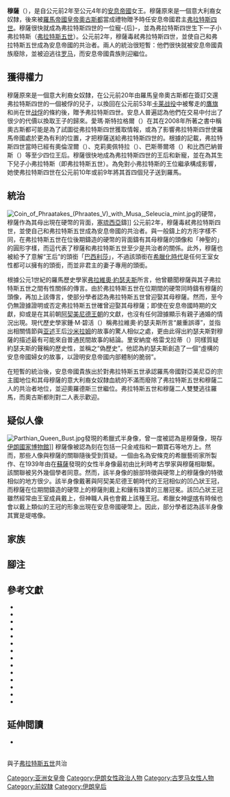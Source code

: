 {{noteTA
|G1=People
|1=zh-cn:克利奥帕特拉;zh-sg:克利奥帕特拉;zh-my:克利奥帕特拉;zh-tw:克麗奧佩脫拉;zh-hk:克莉奧佩特拉;zh-mo:克莉奧佩特拉;
|2=zh-hk:鍾·M·碧活;zh-tw:瓊·M·比格伍德;zh-cn:琼·M·比格伍德;
|3=zh-hans:弗朗茨;zh-hant:法蘭茲;
}}
{{Infobox royalty
|name            = 穆薩
|image           = The portrait of Musa of Parthia on the reverse of a drachm, Ecbatana mint.jpg
|caption         = {{link-en|安息帝國硬幣|Parthian coinage}}背面上的穆薩像，[[埃克巴坦那|埃克巴坦那]]鑄
|succession      = [[安息帝國|安息帝國]][[伊朗君主列表#安息帝國|君主]]
|reign           = 公元前2年－[[公元|公元]]4年
|reg-type        = 共治者
|regent          = [[弗拉特斯五世|弗拉特斯五世]]（公元前2年－公元4年）
|predecessor     = [[弗拉特斯四世|弗拉特斯四世]]
|successor       = {{link-en|奧羅德斯三世|Orodes III of Parthia}}
|issue           = [[弗拉特斯五世|弗拉特斯五世]]
|spouse          = [[弗拉特斯四世|弗拉特斯四世]]
|death_date      = 公元1世紀
}}
'''穆薩'''（{{bd|？||1世紀|}}），是自公元前2年至公元4年的[[安息帝國|安息帝國]]女王。穆薩原來是一個意大利裔女奴隸，後來被[[羅馬帝國|羅馬帝國]][[羅馬皇帝|皇帝]][[奧古斯都|奧古斯都]]當成禮物贈予時任安息帝國君主[[弗拉特斯四世|弗拉特斯四世]]。穆薩很快就成為弗拉特斯四世的一位寵-{后}-，並為弗拉特斯四世生下一子小弗拉特斯（[[弗拉特斯五世|弗拉特斯五世]]）。公元前2年，穆薩毒弒弗拉特斯四世，並使自己和弗拉特斯五世成為安息帝國的共治者。兩人的統治很短暫：他們很快就被安息帝國貴族廢除，並被迫逃往[[罗马|罗马]]，而安息帝國貴族則迎{{link-en|奧羅德斯三世|Orodes III of Parthia}}繼位。

==獲得權力==
穆薩原來是一個意大利裔女奴隸，在公元前20年由羅馬皇帝奧古斯都在簽訂交還弗拉特斯四世的一個被俘的兒子，以換回在公元前53年[[卡莱战役|卡莱战役]]中被奪走的[[阿奎拉_(羅馬)|鷹旗]]和尚在世[[战俘|战俘]]的條約後，贈予弗拉特斯四世{{sfn|Schlude|2020|loc=第5章}}{{sfn|Garthwaite|2005|p=80}}{{sfn|Strugnell|2006|pp=251–252}}。安息人普遍認為他們在交易中付出了很少的代價以換取王子的歸來{{sfn|Bivar|1983|pp=66–67}}。愛瑪·斯特拉格爾（{{lang|en|Emma Strugnell}}）在其在2008年所著之書中稱奧古斯都可能是為了試圖從弗拉特斯四世獲取情報，或為了影響弗拉特斯四世使羅馬帝國處於更為有利的位置，才把穆薩送給弗拉特斯四世的{{sfn|Strugnell|2008|p=283}}。根據{{link-en|阿弗羅曼羊皮書|Parchments of Avroman}}的記載，弗拉特斯四世當時已經有奧倫涅爾（{{lang|la|Olennieire}}）、克莉奧佩特拉（{{lang|la|Cleopatra}}）、巴斯蒂爾塔（{{lang|la|Baseirta}}）和比西巴納普斯（{{lang|la|Bistheibanaps}}）等至少四位王后{{sfn|Strugnell|2008|p=283 (see also note 36)}}{{sfn|Bigwood|2008|pp=244–245}}。穆薩很快地成為弗拉特斯四世的王后和新寵，並在{{circa|公元前19年}}為其生下兒子小弗拉特斯（即弗拉特斯五世）{{sfn|Kia|2016|p=198}}{{sfn|Schippmann|1986|pp=525–536}}{{sfn|Bigwood|2004|pp=39–40}}{{sfn|Strugnell|2008|p=289 (see also note 53)}}。為免對小弗拉特斯的王位繼承構成影響，她使弗拉特斯四世在公元前10年或前9年將其首四個兒子送到羅馬{{sfn|Kia|2016|p=198}}{{sfn|Schippmann|1986|pp=525–536}}{{sfn|Strugnell|2008|pp=284–285}}{{sfn|Dąbrowa|2012|p=173}}。

==統治==
[[File:Coin_of_Phraatakes_(Phraates_V)_with_Musa,_Seleucia_mint.jpg|thumb]]的硬幣，穆薩作為其母出現在硬幣的背面，[[塞琉西亞|塞琉西亞]]鑄]]
公元前2年，穆薩毒弒弗拉特斯四世，並使自己和弗拉特斯五世成為安息帝國的共治者{{sfn|Kia|2016|p=199}}{{sfn|Richardson|2012|p=161}}。與一般{{link-en|安息帝國硬幣|Parthian coinage}}鑄上的方形字樣不同，在弗拉特斯五世在位後期鑄造的硬幣的背面鑄有其母穆薩的頭像和「神聖的」的圓形字樣，而這代表了穆薩和弗拉特斯五世至少是共治者的關係{{sfn|Rezakhani|2013|p=771}}{{sfn|Bigwood|2004|p=57}}。此外，穆薩也被給予了意解“王后”的頭銜「[[巴西琉斯|巴西利莎]]」，不過該頭銜在[[希臘化時代|希臘化時代]]是任何王室女性都可以擁有的頭銜，而並非君主的妻子專用的頭銜{{sfn|Bigwood|2004|pp=40, 44, 48, 61}}。

根據公元1世紀的羅馬歷史學家[[弗拉維奧·約瑟夫斯|弗拉維奧·約瑟夫斯]]所言，他曾聽聞穆薩與其子弗拉特斯五世之間有性關係的傳言{{sfn|Bigwood|2004|p=44}}。由於弗拉特斯五世在位期間的硬幣同時鑄有穆薩的頭像，再加上該傳言，使部分學者認為弗拉特斯五世曾迎娶其母穆薩{{sfn|Bigwood|2004|pp=43–44}}。然而，至今仍無證據證明或否定弗拉特斯五世確曾迎娶其母穆薩；即使在安息帝國時期的文獻，抑或是在其前朝[[阿契美尼德王朝|阿契美尼德王朝]]的文獻，也沒有任何證據顯示有親子通婚的情況出現{{sfn|Bigwood|2004|pp=44–45}}。現代歷史學家鍾·M·碧活（{{lang|en|Joan M. Bigwood}}）稱弗拉維奧·約瑟夫斯所言“嚴重誤導”，並指出相關情節與[[亚述|亚述]]王后[[沙米拉姆|沙米拉姆]]的故事的驚人相似之處，更由此得出約瑟夫斯對穆薩的描述最有可能來自普通民間故事的結論{{sfn|Bigwood|2004|pp=46–47}}。里安納度·格雷戈拉蒂（{{lang|en|Leonardo Gregoratti}}）同樣質疑約瑟夫斯的聲稱的歷史性，並稱之“偽歷史”{{sfn|Gregoratti|2012|p=186}}。他認為約瑟夫斯創造了一個“虛構的安息帝國婦女的故事，以證明安息帝國内部體制的脆弱”{{sfn|Gregoratti|2012|pp=186, 190}}。

在短暫的統治後，安息帝國貴族出於對弗拉特斯五世承認羅馬帝國對亞美尼亞的宗主國地位和其母穆薩的意大利裔女奴隸血統的不滿而廢除了弗拉特斯五世和穆薩二人的共治者地位，並迎奧羅德斯三世繼位{{sfn|Kia|2016|p=199}}{{sfn|Dąbrowa|2012|p=174}}。弗拉特斯五世和穆薩二人雙雙逃往羅馬，而奧古斯都則對二人表示歡迎{{sfn|Strugnell|2008|pp=292, 294–295}}{{sfn|Marciak|2017|p=378}}。

==疑似人像==
[[File:Parthian_Queen_Bust.jpg|thumb]]發現的希臘式半身像，曾一度被認為是穆薩像，現存[[伊朗國家博物館|伊朗國家博物館]]]]
穆薩像被認為刻在包括一只金戒指和一顆寶石等地方上。然而，那些人像與穆薩的關聯隨後受到質疑{{sfn|Bigwood|2004|p=63}}。一個由名為安條克的希臘藝術家所製作、在1939年由{{link-en|羅蘭·德·麥加侖 (考古學家)|Roland de Mecquenem (archaeologist)|羅蘭·德·麥加侖}}在[[蘇薩|蘇薩]]發現的女性半身像最初由比利時考古學家{{link-en|弗朗茲·庫蒙特|Franz Cumont}}與穆薩相聯繫{{sfn|Cumont|1939|p=339}}。該關聯被另外幾個學者同意{{sfn|Bigwood|2004|p=63}}。然而，該半身像的臉部特徵與硬幣上的穆薩像的特徵相似的地方很少。該半身像戴著與阿契美尼德王朝時代的王冠相似的凹凸狀王冠，而穆薩在位期間鑄造的硬幣上的穆薩則戴上{{link-en|帶狀王冠|Diadem}}和鑲有珠寶的三層冠冕{{sfn|Bigwood|2004|p=63}}。該凹凸狀王冠雖然經常由王室成員戴上，但神職人員也會戴上該種王冠{{sfn|Bigwood|2004|p=63}}。希臘女神[[堤喀|堤喀]]有時候也會以戴上類似的王冠的形象出現在安息帝國硬幣上{{sfn|Bigwood|2004|p=63}}。因此，部分學者認為該半身像其實是堤喀像{{sfn|Bigwood|2004|p=63}}。

==家族==
{{Descendants of Sinatruces}}

==腳注==
{{reflist|20em}}

==參考文獻==
* {{cite journal|last=Bigwood|first=Joan M.|year=2004|title=Queen Mousa, Mother and Wife(?) of King Phraatakes of Parthia: A Re-evaluation of the Evidence|journal=Journal of the Classical Association of Canada|publisher=Project Muse|volume=4|issue=1|pages=35–70|doi=10.1353/mou.2004.0027|ref=harv}}
* {{Cambridge History of Iran|volume=3a|last=Bivar|first=A.D.H.|chapter=The Political History of Iran Under the Arsacids|pages=21–99}}
* {{cite journal|last=Cumont|first=Franz|authorlink=|year=1939|title=Portrait d'une reine trouvé à Suse|journal=Comptes-rendus de l'Académie des Inscriptions et Belles Lettres de Paris|volume=83|issue=3|pages=330–341|url=https://www.persee.fr/doc/crai_0065-0536_1939_num_83_3_77198|oclc=1014584127|access-date=2020-07-19|archive-url=https://web.archive.org/web/20190506114424/https://www.persee.fr/doc/crai_0065-0536_1939_num_83_3_77198|archive-date=2019-05-06|dead-url=no|ref=harv}}
* {{cite book|first1=Edward|last1=Dąbrowa|editor1-last=Daryaee|editor1-first=Touraj|title=The Oxford Handbook of Iranian History|year=2012|publisher=Oxford University Press|chapter=The Arsacid Empire|pages=1–432|isbn=978-0-19-987575-7|url=https://books.google.dk/books?id=K-poAgAAQBAJ&pg|ref=harv|access-date=2019-12-08|archive-url=https://web.archive.org/web/20190101051501/https://books.google.dk/books?id=K-poAgAAQBAJ&pg|archive-date=2019-01-01|dead-url=yes}}
* {{citation|last=Garthwaite|first=Gene Ralph|title=The Persians|year=2005|publisher=Blackwell Publishing, Ltd.|location=Oxford & Carlton|isbn=978-1-55786-860-2|ref=harv}}
* {{cite journal|last1=Gregoratti|first1=Leonardo|editor1-last=Hirschberger|editor1-first=Martina|title=Parthian Women in Flavius Josephus|journal=Jüdisch-hellenistische Literatur in ihrem interkulturellen Kontext|year=2012|pages=183–192|url=https://www.academia.edu/1160199|ref=harv}}
* {{cite book|last1=Kia|first1=Mehrdad|title=The Persian Empire: A Historical Encyclopedia [2 volumes]|year=2016|publisher=ABC-CLIO|location=Santa Barbara|isbn=978-1610693912|url=https://books.google.dk/books?id=B5BHDAAAQBAJ&dq=false|ref=harv|access-date=2020-07-19|archive-url=https://web.archive.org/web/20200714182631/https://books.google.dk/books?id=B5BHDAAAQBAJ&dq=false|archive-date=2020-07-14|dead-url=no}}
* {{cite book|last=Marciak|first=Michał|title=Sophene, Gordyene, and Adiabene: Three Regna Minora of Northern Mesopotamia Between East and West|year=2017|publisher=BRILL|isbn=9789004350724|url=https://books.google.co.in/books?id=hwEtDwAAQBAJ&dq=|ref=harv|access-date=2020-07-19|archive-url=https://web.archive.org/web/20200523141714/https://books.google.co.in/books?id=hwEtDwAAQBAJ&dq=|archive-date=2020-05-23|dead-url=no}}
* {{cite book|last1=Rezakhani|first1=Khodadad|editor-last=Potts|editor-first=Daniel T.|title=The Oxford Handbook of Ancient Iran|url=https://archive.org/details/oxfordhandbookof0000unse_s1j3|year=2013|publisher=Oxford University Press|pages=[https://archive.org/details/oxfordhandbookof0000unse_s1j3/page/766 766]–777|isbn=978-0199733309|chapter=Arsacid, Elymaean, and Persid Coinage|ref=harv}}
* {{cite book|first=J. S.|last=Richardson|title=Augustan Rome 44 BC to AD 14: The Restoration of the Republic and the Establishment of the Empire|publisher=Edinburgh University Press|year=2012|isbn=978-0-7486-1954-2|ref=harv}}
* {{cite encyclopedia|title=Arsacids ii. The Arsacid dynasty|last=Schippmann|first=K.|url=http://www.iranicaonline.org/articles/arsacids-ii|encyclopedia=Encyclopaedia Iranica, Vol. II, Fasc. 5|pages=525–536|year=1986|ref=harv|access-date=2020-07-19|archive-url=https://web.archive.org/web/20200202083316/http://www.iranicaonline.org/articles/arsacids-ii|archive-date=2020-02-02|dead-url=no}}
* {{cite book|last1=Schlude|first1=Jason M.|title=Search Results Web results  Rome, Parthia, and the Politics of Peace|year=2020|publisher=Routledge|location=New York|isbn=9-781-35113-569-6|url=https://books.google.co.uk/books?id=OWbMDwAAQBAJ&pg=PT114&lpg=PT114&dq=Phraates+IV+augustus+treaty&source=bl&ots=DiDhdhkG8b&sig=ACfU3U3-mounFY5tB7pw8627WA5vq6ul3w&hl=en&sa=X&ved=2ahUKEwjC_bTkxa_qAhUyQkEAHSz5Ab04ChDoATAIegQIChAB#v=onepage&q=musa&f=false|access-date=2020-07-19|archive-url=https://web.archive.org/web/20200703011841/https://books.google.co.uk/books?id=OWbMDwAAQBAJ&pg=PT114&lpg=PT114&dq=Phraates+IV+augustus+treaty&source=bl&ots=DiDhdhkG8b&sig=ACfU3U3-mounFY5tB7pw8627WA5vq6ul3w&hl=en&sa=X&ved=2ahUKEwjC_bTkxa_qAhUyQkEAHSz5Ab04ChDoATAIegQIChAB#v=onepage&q=musa&f=false|archive-date=2020-07-03|dead-url=no|ref=harv}}
* {{Citation|doi=10.1556/AAnt.46.2006.3.3|last=Strugnell|first=Emma|year=2006|title=Ventidius' Parthian War: Rome's Forgotten Eastern Triumph|journal=Acta Antiqua|volume=46|issue=3|pages=239–252|ref=harv}}
* {{cite journal|last1=Strugnell|first1=Emma|title=Thea Musa, Roman Queen of Parthia|journal=Iranica Antiqua|year=2008|volume=43|pages=275–298|doi=10.2143/IA.43.0.2024051|ref=harv}}

==延伸閲讀==
* {{cite journal|last1=Bigwood|first1=Joan M.|title=Some Parthian Queens in Greek and Babylonian Documents|journal=Iranica Antiqua|year=2008|volume=43|pages=235–274|doi=10.2143/IA.43.0.2024050|ref=harv}}

{{S-start}}
{{S-hou|[[安息帝國|安息帝國]]}}
{{S-bef|before=[[弗拉特斯四世|弗拉特斯四世]]<br>（夫）}}
{{S-ttl|title=[[王中之王|女王中之女王]]<br><small>（[[伊朗君主列表#安息帝國|列表]]）</small>|years=公元前2年－[[公元|公元]]4年}}<br>與子[[弗拉特斯五世|弗拉特斯五世]]共治
{{S-aft|after={{link-en|奧羅德斯三世|Orodes III of Parthia}}}}
{{s-end}}

{{Parthian kings}}

[[Category:亚洲女皇帝|Category:亚洲女皇帝]]
[[Category:伊朗女性政治人物|Category:伊朗女性政治人物]]
[[Category:古罗马女性人物|Category:古罗马女性人物]]
[[Category:前奴隸|Category:前奴隸]]
[[Category:伊朗皇后|Category:伊朗皇后]]
{{Good article}}
